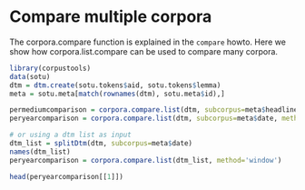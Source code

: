 Compare multiple corpora
========================================================

The corpora.compare function is explained in the `compare` howto. Here we show how corpora.list.compare can be used to compare many corpora. 

```r
library(corpustools)
data(sotu)
dtm = dtm.create(sotu.tokens$aid, sotu.tokens$lemma)
meta = sotu.meta[match(rownames(dtm), sotu.meta$id),]

permediumcomparison = corpora.compare.list(dtm, subcorpus=meta$headline)
peryearcomparison = corpora.compare.list(dtm, subcorpus=meta$date, method='window')

# or using a dtm list as input
dtm_list = splitDtm(dtm, subcorpus=meta$date)
names(dtm_list)
peryearcomparison = corpora.compare.list(dtm_list, method='window')

head(peryearcomparison[[1]])

```
